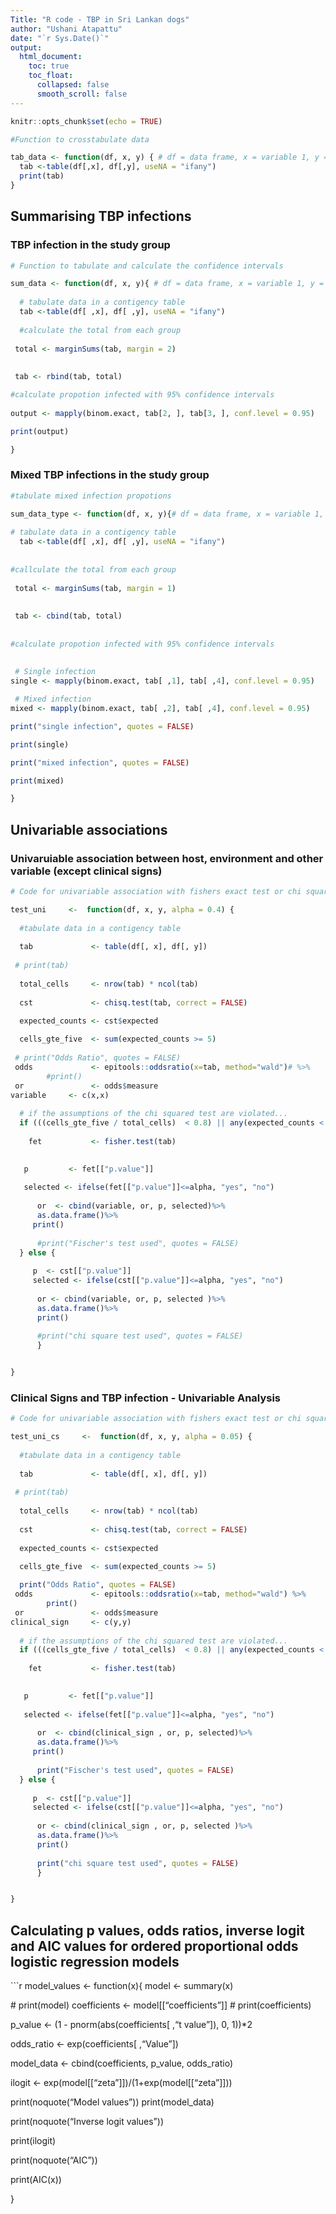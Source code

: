 ---
Title: "R code - TBP in Sri Lankan dogs"
author: "Ushani Atapattu"
date: "`r Sys.Date()`"
output:
  html_document:
    toc: true
    toc_float:
      collapsed: false
      smooth_scroll: false
---

```{r setup, include=FALSE}
knitr::opts_chunk$set(echo = TRUE)
```

```{r}

#Function to crosstabulate data 

tab_data <- function(df, x, y) { # df = data frame, x = variable 1, y = variable 2
  tab <-table(df[,x], df[,y], useNA = "ifany")
  print(tab)
}
```

## Summarising TBP infections

### TBP infection in the study group

```{r}
# Function to tabulate and calculate the confidence intervals

sum_data <- function(df, x, y){ # df = data frame, x = variable 1, y = variable 2
  
  # tabulate data in a contigency table
  tab <-table(df[ ,x], df[ ,y], useNA = "ifany")
  
  #calculate the total from each group
  
 total <- marginSums(tab, margin = 2)
 
 
 tab <- rbind(tab, total)

#calculate propotion infected with 95% confidence intervals 
 
output <- mapply(binom.exact, tab[2, ], tab[3, ], conf.level = 0.95)

print(output)

}

```

### Mixed TBP infections in the study group

```{r}

#tabulate mixed infection propotions

sum_data_type <- function(df, x, y){# df = data frame, x = variable 1, y = variable 2
  
# tabulate data in a contigency table
  tab <-table(df[ ,x], df[ ,y], useNA = "ifany")
  
  
#callculate the total from each group
  
 total <- marginSums(tab, margin = 1)
  
 
 tab <- cbind(tab, total)
 
 
#calculate propotion infected with 95% confidence intervals 
 
 
 # Single infection
single <- mapply(binom.exact, tab[ ,1], tab[ ,4], conf.level = 0.95)

 # Mixed infection
mixed <- mapply(binom.exact, tab[ ,2], tab[ ,4], conf.level = 0.95)

print("single infection", quotes = FALSE)

print(single)

print("mixed infection", quotes = FALSE)

print(mixed)

}

```


## Univariable associations

### Univaruiable association between host, environment and other variable (except clinical signs)

```{r}
# Code for univariable association with fishers exact test or chi square test with significance at 0.2

test_uni     <-  function(df, x, y, alpha = 0.4) {
  
  #tabulate data in a contigency table
  
  tab             <- table(df[, x], df[, y])
  
 # print(tab)
  
  total_cells     <- nrow(tab) * ncol(tab)
  
  cst             <- chisq.test(tab, correct = FALSE)
  
  expected_counts <- cst$expected

  cells_gte_five  <- sum(expected_counts >= 5)
  
 # print("Odds Ratio", quotes = FALSE)
 odds             <- epitools::oddsratio(x=tab, method="wald")# %>%
        #print()
 or               <- odds$measure
variable     <- c(x,x)
  
  # if the assumptions of the chi squared test are violated...
  if (((cells_gte_five / total_cells)  < 0.8) || any(expected_counts < 1)) {
    
    fet           <- fisher.test(tab)
 

   p         <- fet[["p.value"]]
   
   selected <- ifelse(fet[["p.value"]]<=alpha, "yes", "no")
 
      or  <- cbind(variable, or, p, selected)%>%
      as.data.frame()%>%
     print()
    
      #print("Fischer's test used", quotes = FALSE)
  } else {
    
     p  <- cst[["p.value"]]
     selected <- ifelse(cst[["p.value"]]<=alpha, "yes", "no")
   
      or <- cbind(variable, or, p, selected )%>%
      as.data.frame()%>%
      print()
      
      #print("chi square test used", quotes = FALSE)
      }


}

```


### Clinical Signs and TBP infection - Univariable Analysis

```{r}
# Code for univariable association with fishers exact test or chi square test with significance at 0.2

test_uni_cs     <-  function(df, x, y, alpha = 0.05) {
  
  #tabulate data in a contigency table
  
  tab             <- table(df[, x], df[, y])
  
 # print(tab)
  
  total_cells     <- nrow(tab) * ncol(tab)
  
  cst             <- chisq.test(tab, correct = FALSE)
  
  expected_counts <- cst$expected

  cells_gte_five  <- sum(expected_counts >= 5)
  
  print("Odds Ratio", quotes = FALSE)
 odds             <- epitools::oddsratio(x=tab, method="wald") %>%
        print()
 or               <- odds$measure
clinical_sign     <- c(y,y)
  
  # if the assumptions of the chi squared test are violated...
  if (((cells_gte_five / total_cells)  < 0.8) || any(expected_counts < 1)) {
    
    fet           <- fisher.test(tab)
 

   p         <- fet[["p.value"]]
   
   selected <- ifelse(fet[["p.value"]]<=alpha, "yes", "no")
 
      or  <- cbind(clinical_sign , or, p, selected)%>%
      as.data.frame()%>%
     print()
    
      print("Fischer's test used", quotes = FALSE)
  } else {
    
     p  <- cst[["p.value"]]
     selected <- ifelse(cst[["p.value"]]<=alpha, "yes", "no")
   
      or <- cbind(clinical_sign , or, p, selected )%>%
      as.data.frame()%>%
      print()
      
      print("chi square test used", quotes = FALSE)
      }


}

```


## Calculating p values, odds ratios, inverse logit and AIC values for ordered proportional odds logistic regression models


```{r}
model_values <- function(x){
  model <- summary(x) 
 
  
 # print(model)
coefficients <- model[["coefficients"]]
# print(coefficients)
  
 p_value <-   (1 - pnorm(abs(coefficients[ ,"t value"]), 0, 1))*2
  
odds_ratio <- exp(coefficients[ ,"Value"])
  
model_data <- cbind(coefficients, p_value, odds_ratio)
  
  ilogit <- exp(model[["zeta"]])/(1+exp(model[["zeta"]]))
  
print(noquote("Model values"))
  print(model_data)
  
  print(noquote("Inverse logit values"))
  
  print(ilogit)
  
   print(noquote("AIC"))
   
   print(AIC(x))
  
} 
